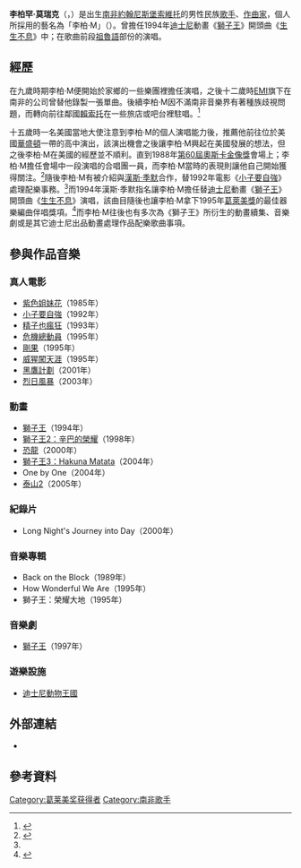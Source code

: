 {{noteTA
|1=zh-cn:约翰内斯堡;  zh-hk:約翰內斯堡; zh-mo:約翰內斯堡; zh-sg:约翰内斯堡; zh-tw:約翰尼斯堡
|2=zh-cn:索韦托; zh-hk:索維托; zh-mo:索維托; zh-sg:索韦托; zh-tw:索維托
|3=zh-cn:汉斯·季默; zh-hk:漢斯·森瑪; zh-mo:漢斯·森瑪; zh-sg:汉斯·季默; zh-tw:漢斯·季默
|4=zh-cn:格莱美奖; zh-hk:格林美獎; zh-mo:格林美獎; zh-sg:格莱美奖; zh-tw:葛萊美獎
|5=zh-cn:紫色; zh-hk:紫色;zh-mo:紫色; zh-sg:紫色; zh-tw:紫色姐妹花
|6=zh-cn:恐怖地带; zh-hk:極度驚慌; zh-mo:極度驚慌; zh-sg:恐怖地带; zh-tw:危機總動員
|7=zh-cn:狮子王2：辛巴的荣耀; zh-hk:獅子王2：辛巴王國; zh-mo:獅子王2：辛巴王國; zh-sg:狮子王2：辛巴的荣耀; zh-tw:獅子王2：辛巴的榮耀
|8=zh-cn:黑鹰坠落; zh-hk:黑鷹十五小時; zh-mo:黑鷹十五小時; zh-sg:黑鹰坠落; zh-tw:黑鷹計劃
}}
{{藝人
|姓名 = 李柏·M
|類型 = 男歌手
|本名 = 李柏罕·莫瑞克
|英文名 = Lebo M.
|民族 = [[祖魯族|祖魯族]]
|出生日期 = {{Birth date and age|df=y|1964|5|20}}
|出生地點 = {{ZAF-1961}}[[德蘭士瓦省|德蘭士瓦省]][[約翰尼斯堡|約翰尼斯堡]][[索維托|索維托]]
|逝世日期 = 
|逝世地點 = 
|職業 = [[歌手|歌手]]<br/>[[作曲家|作曲家]]
|音樂類型 = [[歌唱|歌唱]]
|唱片公司 = Till Dawn Entertainment
|IMDb = 0530799
}}

'''李柏罕·莫瑞克'''（{{lang-en|Lebohang Morake}}，{{bd|1964年|5月20日|||catIdx=Morake}}）是出生[[南非|南非]][[約翰尼斯堡|約翰尼斯堡]][[索維托|索維托]]的男性民族[[歌手|歌手]]、[[作曲家|作曲家]]，個人所採用的藝名為「李柏·M」（{{lang|en|Lebo M.}}）。曾擔任1994年[[迪士尼|迪士尼]]動畫《[[獅子王|獅子王]]》開頭曲《[[生生不息|生生不息]]》中；在歌曲前段[[祖魯語|祖魯語]]部份的演唱。

== 經歷 ==
在九歲時期李柏·M便開始於家鄉的一些樂團裡擔任演唱，之後十二歲時[[EMI|EMI]]旗下在南非的公司曾替他錄製一張單曲。後續李柏·M因不滿南非音樂界有著種族歧視問題，而轉向前往鄰國[[賴索托|賴索托]]在一些旅店或吧台裡駐唱。<ref name="AllMusic">{{cite web |url=http://www.allmusic.com/artist/lebo-m-mn0000140012 |title=Artist Biography |work=[[AllMusic|AllMusic]] |accessdate=2015年9月28日 |archive-date=2019年12月8日 |archive-url=https://web.archive.org/web/20191208000042/https://www.allmusic.com/artist/lebo-m-mn0000140012 |dead-url=no }}</ref>

十五歲時一名美國當地大使注意到李柏·M的個人演唱能力後，推薦他前往位於美國[[華盛頓哥倫比亞特區|華盛頓]]一帶的高中演出，該演出機會之後讓李柏·M興起在美國發展的想法，但之後李柏·M在美國的經歷並不順利。直到1988年[[第60屆奧斯卡金像獎|第60屆奧斯卡金像獎]]會場上；李柏·M擔任會場中一段演唱的合唱團一員，而李柏·M當時的表現則讓他自己開始獲得關注。<ref name="CNN">{{cite web |url=http://edition.cnn.com/2013/01/16/showbiz/lebo-m-lion-king/ |title=Roaring success of 'Lion King' musician |work=[[CNN|CNN]] |author=Errol Barnett |date=2013年1月16日 |accessdate=2015年9月28日 |archive-date=2019年12月9日 |archive-url=https://web.archive.org/web/20191209174958/https://edition.cnn.com/2013/01/16/showbiz/lebo-m-lion-king/ |dead-url=no }}</ref>隨後李柏·M有被介紹與[[漢斯·季默|漢斯·季默]]合作，替1992年電影《[[小子要自強|小子要自強]]》處理配樂事務。<ref name="AllMusic"/>而1994年漢斯·季默指名讓李柏·M擔任替[[迪士尼|迪士尼]]動畫《[[獅子王|獅子王]]》開頭曲《[[生生不息|生生不息]]》演唱，該曲目隨後也讓李柏·M拿下1995年[[葛萊美獎|葛萊美獎]]的最佳器樂編曲伴唱獎項。<ref>{{cite web |url=http://www.nytimes.com/1995/03/03/arts/the-1995-grammy-winners.html |title=The 1995 Grammy Winners |publisher=[[紐約時報|紐約時報]] |date=1995年3月3日 |accessdate=2015年9月28日 |archive-date=2020年10月9日 |archive-url=https://web.archive.org/web/20201009124200/https://www.nytimes.com/1995/03/03/arts/the-1995-grammy-winners.html |dead-url=no }}</ref>而李柏·M往後也有多次為《獅子王》所衍生的動畫續集、音樂劇或是其它迪士尼出品動畫處理作品配樂歌曲事項。

== 參與作品音樂 ==
=== 真人電影 ===
*[[紫色姐妹花_(電影)|紫色姐妹花]]（1985年）
*[[小子要自強|小子要自強]]（1992年）
*[[精子也瘋狂|精子也瘋狂]]（1993年）
*[[危機總動員|危機總動員]]（1995年）
*[[剛果_(電影)|剛果]]（1995年）
*[[威猩闖天涯|威猩闖天涯]]（1995年）
*[[黑鷹計劃|黑鷹計劃]]（2001年）
*[[烈日風暴|烈日風暴]]（2003年）

=== 動畫 ===
*[[獅子王|獅子王]]（1994年）
*[[獅子王2：辛巴的榮耀|獅子王2：辛巴的榮耀]]（1998年）
*[[恐龍_(電影)|恐龍]]（2000年）
*[[獅子王3：Hakuna_Matata|獅子王3：Hakuna Matata]]（2004年）
*One by One（2004年）
*[[泰山2|泰山2]]（2005年）

=== 紀錄片 ===
*Long Night's Journey into Day（2000年）

=== 音樂專輯 ===
*Back on the Block（1989年）
*How Wonderful We Are（1995年）
*獅子王：榮耀大地（1995年）

=== 音樂劇 ===
*[[獅子王_(音樂劇)|獅子王]]（1997年）

=== 遊樂設施 ===
*[[迪士尼動物王國|迪士尼動物王國]]

== 外部連結 ==
*{{Twitter|iamlebo_m}}

== 參考資料 ==
{{Reflist}}

{{Authority control}}
{{DEFAULTSORT:Lebo M}}
[[Category:葛莱美奖获得者|Category:葛莱美奖获得者]]
[[Category:南非歌手|Category:南非歌手]]
